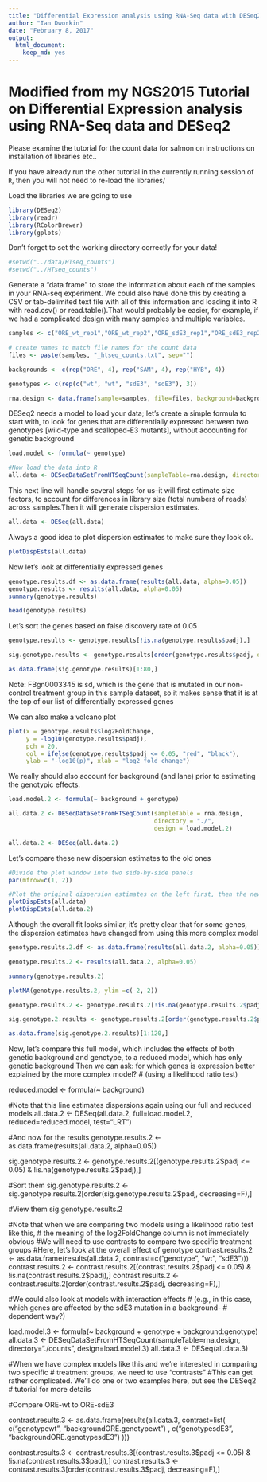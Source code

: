 ```yaml
---
title: "Differential Expression analysis using RNA-Seq data with DESeq2 (HTSeq counts)"
author: "Ian Dworkin"
date: "February 8, 2017"
output:
  html_document:
    keep_md: yes
---
```

# Modified from my NGS2015 Tutorial on Differential Expression analysis using RNA-Seq data and DESeq2

Please examine the tutorial for the count data for salmon on instructions on installation of libraries etc..

If you have already run the other tutorial in the currently running session of `R`, then you will not need to re-load the libraries/


Load the libraries we are going to use
```r
library(DESeq2)
library(readr)
library(RColorBrewer)
library(gplots)
```

Don't forget to set the working directory correctly for your data!
```r
#setwd("../data/HTseq_counts")
#setwd("../HTseq_counts")
```
Generate a "data frame" to store the information about each of the samples in your RNA-seq experiment. We could also have done this by creating a CSV or tab-delimited text file with
all of this information and loading it into R with read.csv() or read.table().That would probably be easier, for example, if we had a complicated design with many samples and multiple variables.

```r
samples <- c("ORE_wt_rep1","ORE_wt_rep2","ORE_sdE3_rep1","ORE_sdE3_rep2","SAM_wt_rep1","SAM_wt_rep2","SAM_sdE3_rep1","SAM_sdE3_rep2","HYB_wt_rep1","HYB_wt_rep2","HYB_sdE3_rep1","HYB_sdE3_rep2")

# create names to match file names for the count data
files <- paste(samples, "_htseq_counts.txt", sep="")

backgrounds <- c(rep("ORE", 4), rep("SAM", 4), rep("HYB", 4))

genotypes <- c(rep(c("wt", "wt", "sdE3", "sdE3"), 3))

rna.design <- data.frame(sample=samples, file=files, background=backgrounds, genotype=genotypes)
```

DESeq2 needs a model to load your data; let's create a simple formula to start with, to look for genes that are differentially expressed between two genotypes [wild-type and scalloped-E3 mutants], without accounting for genetic background

```r
load.model <- formula(~ genotype)

#Now load the data into R
all.data <- DESeqDataSetFromHTSeqCount(sampleTable=rna.design, directory="./", design=load.model)
```

This next line will handle several steps for us--it will first estimate size factors, to account for differences in library size (total numbers of reads) across samples.Then it will generate dispersion estimates.

```r
all.data <- DESeq(all.data)
```

Always a good idea to plot dispersion estimates to make sure they look ok.

```r
plotDispEsts(all.data)
```

Now let's look at differentially expressed genes

```r
genotype.results.df <- as.data.frame(results(all.data, alpha=0.05))
genotype.results <- results(all.data, alpha=0.05)
summary(genotype.results)
```

```r
head(genotype.results)
```

Let's sort the genes based on false discovery rate of 0.05

```r

genotype.results <- genotype.results[!is.na(genotype.results$padj),]

sig.genotype.results <- genotype.results[order(genotype.results$padj, decreasing=F),]

as.data.frame(sig.genotype.results)[1:80,]
```

Note: FBgn0003345 is sd, which is the gene that is mutated in our non-control treatment group in this sample dataset, so it makes sense that it is at the top of our list of differentially expressed genes

We can also make a volcano plot

```r
plot(x = genotype.results$log2FoldChange,
     y = -log10(genotype.results$padj), 
     pch = 20, 
     col = ifelse(genotype.results$padj <= 0.05, "red", "black"),
     ylab = "-log10(p)", xlab = "log2 fold change")
```




We really should also account for background (and lane) prior to estimating the genotypic effects. 

```r
load.model.2 <- formula(~ background + genotype)

all.data.2 <- DESeqDataSetFromHTSeqCount(sampleTable = rna.design,
                                         directory = "./",
                                         design = load.model.2)

all.data.2 <- DESeq(all.data.2)
```
Let's compare these new dispersion estimates to the old ones

```r
#Divide the plot window into two side-by-side panels
par(mfrow=c(1, 2))

#Plot the original dispersion estimates on the left first, then the new dispersion estimates on the right
plotDispEsts(all.data)
plotDispEsts(all.data.2)
```

Although the overall fit looks similar, it's pretty clear that for some genes, the dispersion estimates have changed from using this more complex model

```r
genotype.results.2.df <- as.data.frame(results(all.data.2, alpha=0.05))

genotype.results.2 <- results(all.data.2, alpha=0.05)

summary(genotype.results.2)

plotMA(genotype.results.2, ylim =c(-2, 2))

```


```r
genotype.results.2 <- genotype.results.2[!is.na(genotype.results.2$padj),]

sig.genotype.2.results <- genotype.results.2[order(genotype.results.2$padj, decreasing=F),]

as.data.frame(sig.genotype.2.results)[1:120,]
```


Now, let's compare this full model, which includes the effects of both genetic background and genotype, to a reduced model, which has only genetic background Then we can ask: for which genes is expression better explained by the more complex model?
# (using a likelihood ratio test)

reduced.model <- formula(~ background)

#Note that this line estimates dispersions again using our full and reduced models
all.data.2 <- DESeq(all.data.2, full=load.model.2, reduced=reduced.model, test="LRT")

#And now for the results
genotype.results.2 <- as.data.frame(results(all.data.2, alpha=0.05))

sig.genotype.results.2 <- genotype.results.2[(genotype.results.2$padj <= 0.05) & !is.na(genotype.results.2$padj),]

#Sort them
sig.genotype.results.2 <- sig.genotype.results.2[order(sig.genotype.results.2$padj, decreasing=F),]

#View them
sig.genotype.results.2

#Note that when we are comparing two models using a likelihood ratio test like this,
# the meaning of the log2FoldChange column is not immediately obvious
#We will need to use contrasts to compare two specific treatment groups
#Here, let's look at the overall effect of genotype
contrast.results.2 <- as.data.frame(results(all.data.2, contrast=c("genotype", "wt", "sdE3")))
contrast.results.2 <- contrast.results.2[(contrast.results.2$padj <= 0.05) & !is.na(contrast.results.2$padj),]
contrast.results.2 <- contrast.results.2[order(contrast.results.2$padj, decreasing=F),]




#We could also look at models with interaction effects
# (e.g., in this case, which genes are affected by the sdE3 mutation in a background-
#  dependent way?)

load.model.3 <- formula(~ background + genotype + background:genotype)
all.data.3 <- DESeqDataSetFromHTSeqCount(sampleTable=rna.design, directory="./counts", design=load.model.3)
all.data.3 <- DESeq(all.data.3)

#When we have complex models like this and we're interested in comparing two specific
# treatment groups, we need to use "contrasts"
#This can get rather complicated. We'll do one or two examples here, but see the DESeq2
# tutorial for more details

#Compare ORE-wt to ORE-sdE3

contrast.results.3 <- as.data.frame(results(all.data.3, contrast=list(	c("genotypewt", "backgroundORE.genotypewt") ,
																		c("genotypesdE3", "backgroundORE.genotypesdE3")
						)))
						
contrast.results.3 <- contrast.results.3[(contrast.results.3$padj <= 0.05) & !is.na(contrast.results.3$padj),]
contrast.results.3 <- contrast.results.3[order(contrast.results.3$padj, decreasing=F),]